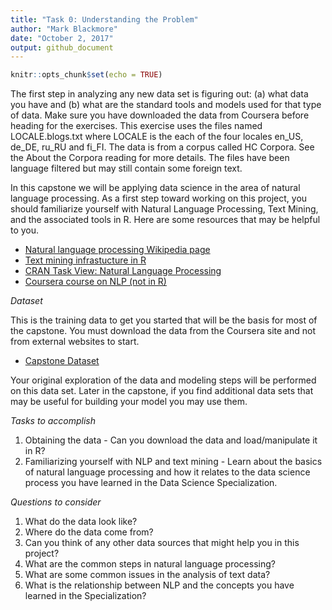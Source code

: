 ```yaml
---
title: "Task 0: Understanding the Problem"
author: "Mark Blackmore"
date: "October 2, 2017"
output: github_document
---
```


```r
knitr::opts_chunk$set(echo = TRUE)
```

The first step in analyzing any new data set is figuring out: (a) what data you have and (b) what are the standard tools and models used for that type of data. Make sure you have downloaded the data from Coursera before heading for the exercises. This exercise uses the files named LOCALE.blogs.txt where LOCALE is the each of the four locales en_US, de_DE, ru_RU and fi_FI. The data is from a corpus called HC Corpora. See the About the Corpora reading for more details. The files have been language filtered but may still contain some foreign text.

In this capstone we will be applying data science in the area of natural language processing. As a first step toward working on this project, you should familiarize yourself with Natural Language Processing, Text Mining, and the associated tools in R. Here are some resources that may be helpful to you.

* [Natural language processing Wikipedia page](https://en.wikipedia.org/wiki/Natural_language_processing)
* [Text mining infrastucture in R](http://www.jstatsoft.org/v25/i05/)
* [CRAN Task View: Natural Language Processing](http://cran.r-project.org/web/views/NaturalLanguageProcessing.html)
* [Coursera course on NLP (not in R)](https://www.coursera.org/course/nlp)

_Dataset_

This is the training data to get you started that will be the basis for most of the capstone. You must download the data from the Coursera site and not from external websites to start.

* [Capstone Dataset](https://d396qusza40orc.cloudfront.net/dsscapstone/dataset/Coursera-SwiftKey.zip)

Your original exploration of the data and modeling steps will be performed on this data set. Later in the capstone, if you find additional data sets that may be useful for building your model you may use them.

_Tasks to accomplish_

1. Obtaining the data - Can you download the data and load/manipulate it in R?
2. Familiarizing yourself with NLP and text mining - Learn about the basics of natural language processing and how it relates to the data science process you have learned in the Data Science Specialization.

_Questions to consider_

1. What do the data look like?
2. Where do the data come from?
3. Can you think of any other data sources that might help you in this project?
4. What are the common steps in natural language processing?
5. What are some common issues in the analysis of text data?
6. What is the relationship between NLP and the concepts you have learned in the Specialization?